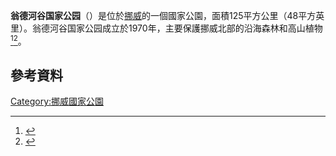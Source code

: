 {{Infobox protected area
| name            = 翁德河谷国家公园
| alt_name        = Ånderdalen nasjonalpark
| iucn_category   = II
| photo           = 
| photo_width     = 
| map             = Nasjonalparker Nord-Norge.JPG
| map_caption     = 23号即为翁德河谷国家公园
| location        = {{NOR}}[[特罗姆斯-芬马克郡|特罗姆斯-芬马克郡]]
| nearest_city    = [[芬斯內斯|芬斯內斯]]
| coords          = {{coord|69|12|N|17|16|E|region:NO|display=inline,title}}
| area            = {{convert|125|km2|abbr=on}}
| established     = 1970年
| governing_body  = [[挪威环境局|挪威环境局]]
}}
'''翁德河谷国家公园'''（{{lang-no|Ånderdalen nasjonalpark}}）是位於[[挪威|挪威]]的一個國家公園，面積125平方公里（48平方英里）。翁德河谷国家公园成立於1970年，主要保護挪威北部的沿海森林和高山植物<ref>{{cite web|url=http://english.dirnat.no/content/500045289/Anderdalen-national-park|title=Norwegian directorate for nature management:Ånderdalen National Park|language=Norwegian|accessdate=2012-11-23|deadurl=yes|archiveurl=https://archive.is/20130419060733/http://english.dirnat.no/content/500045289/Anderdalen-national-park|archivedate=2013-04-19}}</ref><ref>{{cite web|url=http://www.snl.no/%C3%85nderdalen_nasjonalpark|title=Ånderdalen nasjonalpark|author=Store norske leksikon|authorlink=Store norske leksikon|language=Norwegian|accessdate=2010-04-11|archive-date=2020-10-28|archive-url=https://web.archive.org/web/20201028182438/https://snl.no/%C3%85nderdalen_nasjonalpark|dead-url=no}}</ref>。
==參考資料==
{{reflist}}

[[Category:挪威國家公園|Category:挪威國家公園]]
